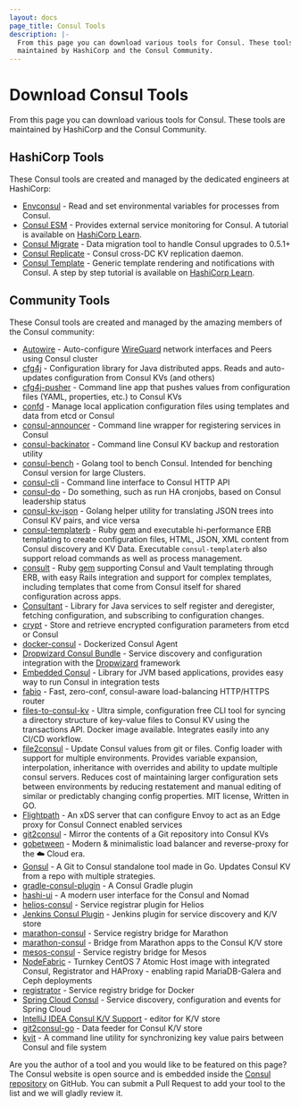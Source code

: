 ```yaml
---
layout: docs
page_title: Consul Tools
description: |-
  From this page you can download various tools for Consul. These tools are
  maintained by HashiCorp and the Consul Community.
---
```



# Download Consul Tools

From this page you can download various tools for Consul. These tools are maintained by HashiCorp and the Consul Community.

## HashiCorp Tools

These Consul tools are created and managed by the dedicated engineers at HashiCorp:

- [Envconsul](https://github.com/hashicorp/envconsul) - Read and set environmental variables for processes from Consul.
- [Consul ESM](https://github.com/hashicorp/consul-esm) - Provides external service monitoring for Consul. A tutorial is available on [HashiCorp Learn](https://learn.hashicorp.com/tutorials/consul/service-registration-external-services).
- [Consul Migrate](https://github.com/hashicorp/consul-migrate) - Data migration tool to handle Consul upgrades to 0.5.1+
- [Consul Replicate](https://github.com/hashicorp/consul-replicate) - Consul cross-DC KV replication daemon.
- [Consul Template](https://github.com/hashicorp/consul-template) - Generic template rendering and notifications with Consul. A step by step tutorial is available on [HashiCorp Learn](https://learn.hashicorp.com/tutorials/consul/consul-template).

## Community Tools

These Consul tools are created and managed by the amazing members of the Consul community:

- [Autowire](https://github.com/geniousphp/autowire) - Auto-configure [WireGuard](https://www.wireguard.com/) network interfaces and Peers using Consul cluster
- [cfg4j](http://www.cfg4j.org) - Configuration library for Java distributed apps. Reads and auto-updates configuration from Consul KVs (and others)
- [cfg4j-pusher](https://github.com/cfg4j/cfg4j-pusher) - Command line app that pushes values from configuration files (YAML, properties, etc.) to Consul KVs
- [confd](https://github.com/kelseyhightower/confd) - Manage local application configuration files using templates and data from etcd or Consul
- [consul-announcer](https://github.com/ncbi/consul-announcer) - Command line wrapper for registering services in Consul
- [consul-backinator](https://github.com/myENA/consul-backinator) - Command line Consul KV backup and restoration utility
- [consul-bench](https://github.com/criteo/consul-bench) - Golang tool to bench Consul. Intended for benching Consul version for large Clusters.
- [consul-cli](https://github.com/CiscoCloud/consul-cli) - Command line interface to Consul HTTP API
- [consul-do](https://github.com/zeroXten/consul-do) - Do something, such as run HA cronjobs, based on Consul leadership status
- [consul-kv-json](https://github.com/opencopilot/consul-kv-json) - Golang helper utility for translating JSON trees into Consul KV pairs, and vice versa
- [consul-templaterb](https://github.com/criteo/consul-templaterb/) - Ruby [gem](https://rubygems.org/gems/consul-templaterb) and executable hi-performance ERB templating to create configuration files, HTML, JSON, XML content from Consul discovery and KV Data. Executable `consul-templaterb` also support reload commands as well as process management.
- [consult](https://github.com/veracross/consult/) - Ruby [gem](https://rubygems.org/gems/consult) supporting Consul and Vault templating through ERB, with easy Rails integration and support for complex templates, including templates that come from Consul itself for shared configuration across apps.
- [Consultant](https://github.com/Magnetme/consultant) - Library for Java services to self register and deregister, fetching configuration, and subscribing to configuration changes.
- [crypt](http://xordataexchange.github.io/crypt/) - Store and retrieve encrypted configuration parameters from etcd or Consul
- [docker-consul](https://github.com/gliderlabs/docker-consul) - Dockerized Consul Agent
- [Dropwizard Consul Bundle](https://github.com/smoketurner/dropwizard-consul) - Service discovery and configuration integration with the [Dropwizard](http://www.dropwizard.io/) framework
- [Embedded Consul](https://github.com/pszymczyk/embedded-consul) - Library for JVM based applications, provides easy way to run Consul in integration tests
- [fabio](https://github.com/eBay/fabio) - Fast, zero-conf, consul-aware load-balancing HTTP/HTTPS router
- [files-to-consul-kv](https://github.com/bitsofinfo/files-to-consul-kv) - Ultra simple, configuration free CLI tool for syncing a directory structure of key-value files to Consul KV using the transactions API. Docker image available. Integrates easily into any CI/CD workflow.
- [file2consul](https://github.com/joeatbayes/file2consul) - Update Consul values from git or files. Config loader with support for multiple environments. Provides variable expansion, interpolation, inheritance with overrides and ability to update multiple consul servers. Reduces cost of maintaining larger configuration sets between environments by reducing restatement and manual editing of similar or predictably changing config properties. MIT license, Written in GO.
- [Flightpath](https://docs.flightpath.xyz/) - An xDS server that can configure Envoy to act as an Edge proxy for Consul Connect enabled services
- [git2consul](https://github.com/ryanbreen/git2consul) - Mirror the contents of a Git repository into Consul KVs
- [gobetween](https://github.com/yyyar/gobetween) - Modern & minimalistic load balancer and reverse-proxy for the ☁️ Cloud era.
- [Gonsul](https://github.com/miniclip/gonsul) - A Git to Consul standalone tool made in Go. Updates Consul KV from a repo with multiple strategies.
- [gradle-consul-plugin](https://github.com/amirkibbar/red-apple) - A Consul Gradle plugin
- [hashi-ui](https://github.com/jippi/hashi-ui) - A modern user interface for the Consul and Nomad
- [helios-consul](https://github.com/SVT/helios-consul) - Service registrar plugin for Helios
- [Jenkins Consul Plugin](https://plugins.jenkins.io/consul) - Jenkins plugin for service discovery and K/V store
- [marathon-consul](https://github.com/allegro/marathon-consul) - Service registry bridge for Marathon
- [marathon-consul](https://github.com/CiscoCloud/marathon-consul) - Bridge from Marathon apps to the Consul K/V store
- [mesos-consul](https://github.com/CiscoCloud/mesos-consul) - Service registry bridge for Mesos
- [NodeFabric](http://opennodecloud.com/products/nodefabric.html) - Turnkey CentOS 7 Atomic Host image with integrated Consul, Registrator and HAProxy - enabling rapid MariaDB-Galera and Ceph deployments
- [registrator](https://github.com/gliderlabs/registrator) - Service registry bridge for Docker
- [Spring Cloud Consul](https://github.com/spring-cloud/spring-cloud-consul) - Service discovery, configuration and events for Spring Cloud
- [IntelliJ IDEA Consul K/V Support](https://plugins.jetbrains.com/plugin/10511-consul-k-v-support) - editor for K/V store
- [git2consul-go](https://github.com/KohlsTechnology/git2consul-go) - Data feeder for Consul K/V store
- [kvit](https://github.com/sadedil/kvit) - A command line utility for synchronizing key value pairs between Consul and file system

Are you the author of a tool and you would like to be featured on this page? The Consul website is open source and is embedded inside the [Consul repository](https://github.com/hashicorp/consul) on GitHub. You can submit a Pull Request to add your tool to the list and we will gladly review it.
